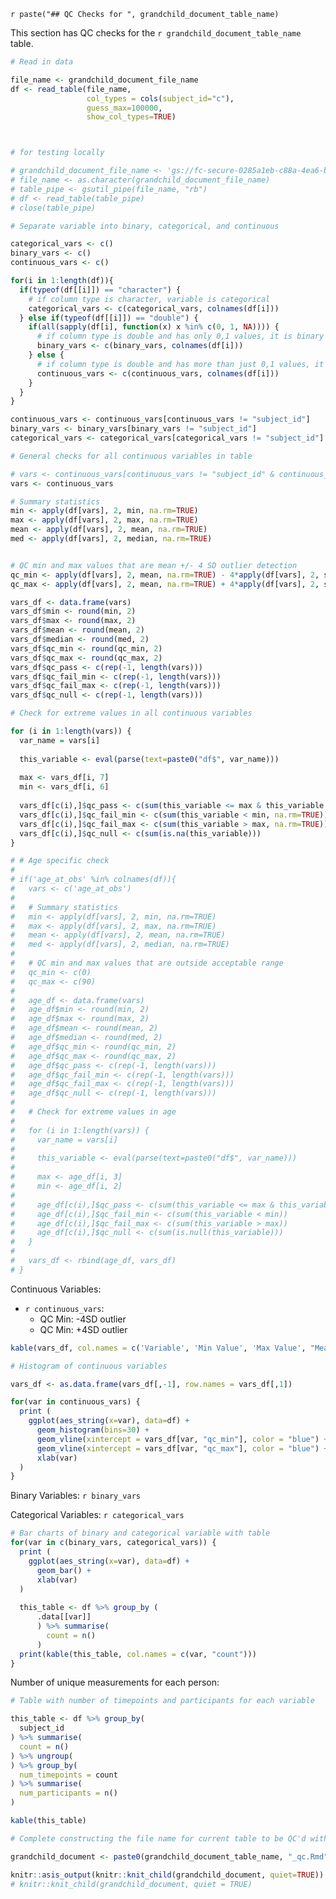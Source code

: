 `r paste("## QC Checks for ", grandchild_document_table_name)`

This section has QC checks for the `r grandchild_document_table_name` table. 

```r
# Read in data

file_name <- grandchild_document_file_name
df <- read_table(file_name,
                 col_types = cols(subject_id="c"),
                 guess_max=100000,
                 show_col_types=TRUE)



# for testing locally 

# grandchild_document_file_name <- 'gs://fc-secure-0285a1eb-c88a-4ea6-b970-ec5e092784ea/uploaded_data_prevent/aric_cmqt_lipids.tsv'
# file_name <- as.character(grandchild_document_file_name)
# table_pipe <- gsutil_pipe(file_name, "rb")
# df <- read_table(table_pipe)
# close(table_pipe)
```

```r
# Separate variable into binary, categorical, and continuous 

categorical_vars <- c()
binary_vars <- c()
continuous_vars <- c()

for(i in 1:length(df)){
  if(typeof(df[[i]]) == "character") {
    # if column type is character, variable is categorical 
    categorical_vars <- c(categorical_vars, colnames(df[i]))
  } else if(typeof(df[[i]]) == "double") {
    if(all(sapply(df[i], function(x) x %in% c(0, 1, NA)))) { 
      # if column type is double and has only 0,1 values, it is binary 
      binary_vars <- c(binary_vars, colnames(df[i]))
    } else {
      # if column type is double and has more than just 0,1 values, it is continuous  
      continuous_vars <- c(continuous_vars, colnames(df[i]))
    }
  }
}

continuous_vars <- continuous_vars[continuous_vars != "subject_id"]
binary_vars <- binary_vars[binary_vars != "subject_id"]
categorical_vars <- categorical_vars[categorical_vars != "subject_id"]
```

```r
# General checks for all continuous variables in table 

# vars <- continuous_vars[continuous_vars != "subject_id" & continuous_vars != "age_at_obs"]
vars <- continuous_vars

# Summary statistics 
min <- apply(df[vars], 2, min, na.rm=TRUE)
max <- apply(df[vars], 2, max, na.rm=TRUE)
mean <- apply(df[vars], 2, mean, na.rm=TRUE)
med <- apply(df[vars], 2, median, na.rm=TRUE)


# QC min and max values that are mean +/- 4 SD outlier detection
qc_min <- apply(df[vars], 2, mean, na.rm=TRUE) - 4*apply(df[vars], 2, sd, na.rm=TRUE)
qc_max <- apply(df[vars], 2, mean, na.rm=TRUE) + 4*apply(df[vars], 2, sd, na.rm=TRUE)

vars_df <- data.frame(vars)
vars_df$min <- round(min, 2)
vars_df$max <- round(max, 2)
vars_df$mean <- round(mean, 2)
vars_df$median <- round(med, 2)
vars_df$qc_min <- round(qc_min, 2) 
vars_df$qc_max <- round(qc_max, 2)
vars_df$qc_pass <- c(rep(-1, length(vars)))
vars_df$qc_fail_min <- c(rep(-1, length(vars)))
vars_df$qc_fail_max <- c(rep(-1, length(vars)))
vars_df$qc_null <- c(rep(-1, length(vars)))
```

```r
# Check for extreme values in all continuous variables 

for (i in 1:length(vars)) {
  var_name = vars[i]
  
  this_variable <- eval(parse(text=paste0("df$", var_name)))
  
  max <- vars_df[i, 7]
  min <- vars_df[i, 6]
  
  vars_df[c(i),]$qc_pass <- c(sum(this_variable <= max & this_variable >= min, na.rm=TRUE))
  vars_df[c(i),]$qc_fail_min <- c(sum(this_variable < min, na.rm=TRUE))
  vars_df[c(i),]$qc_fail_max <- c(sum(this_variable > max, na.rm=TRUE))
  vars_df[c(i),]$qc_null <- c(sum(is.na(this_variable)))
}
```

```r
# # Age specific check 
# 
# if('age_at_obs' %in% colnames(df)){
#   vars <- c('age_at_obs')
#   
#   # Summary statistics 
#   min <- apply(df[vars], 2, min, na.rm=TRUE)
#   max <- apply(df[vars], 2, max, na.rm=TRUE)
#   mean <- apply(df[vars], 2, mean, na.rm=TRUE)
#   med <- apply(df[vars], 2, median, na.rm=TRUE)
#   
#   # QC min and max values that are outside acceptable range
#   qc_min <- c(0)
#   qc_max <- c(90)
#   
#   age_df <- data.frame(vars)
#   age_df$min <- round(min, 2)
#   age_df$max <- round(max, 2)
#   age_df$mean <- round(mean, 2)
#   age_df$median <- round(med, 2)
#   age_df$qc_min <- round(qc_min, 2) 
#   age_df$qc_max <- round(qc_max, 2)
#   age_df$qc_pass <- c(rep(-1, length(vars)))
#   age_df$qc_fail_min <- c(rep(-1, length(vars)))
#   age_df$qc_fail_max <- c(rep(-1, length(vars)))
#   age_df$qc_null <- c(rep(-1, length(vars)))
#   
#   # Check for extreme values in age
#   
#   for (i in 1:length(vars)) {
#     var_name = vars[i]
#     
#     this_variable <- eval(parse(text=paste0("df$", var_name)))
#     
#     max <- age_df[i, 3]
#     min <- age_df[i, 2]
#     
#     age_df[c(i),]$qc_pass <- c(sum(this_variable <= max & this_variable >= min))
#     age_df[c(i),]$qc_fail_min <- c(sum(this_variable < min))
#     age_df[c(i),]$qc_fail_max <- c(sum(this_variable > max))
#     age_df[c(i),]$qc_null <- c(sum(is.null(this_variable)))
#   }
#   
#   vars_df <- rbind(age_df, vars_df)
# }
```

Continuous Variables: 

- `r continuous_vars`:
  - QC Min: -4SD outlier
  - QC Min: +4SD outlier
  
```r
kable(vars_df, col.names = c('Variable', 'Min Value', 'Max Value', "Mean", "Median", "QC Min", "QC Max", 'Pass QC', 'Fail QC Min', 'Fail QC Max', 'Null Values'))
```

```r
# Histogram of continuous variables 

vars_df <- as.data.frame(vars_df[,-1], row.names = vars_df[,1])

for(var in continuous_vars) {
  print (
    ggplot(aes_string(x=var), data=df) +
      geom_histogram(bins=30) +
      geom_vline(xintercept = vars_df[var, "qc_min"], color = "blue") + 
      geom_vline(xintercept = vars_df[var, "qc_max"], color = "blue") + 
      xlab(var)
  )
}
```

Binary Variables: `r binary_vars`

Categorical Variables: `r categorical_vars`

```r
# Bar charts of binary and categorical variable with table
for(var in c(binary_vars, categorical_vars)) {
  print ( 
    ggplot(aes_string(x=var), data=df) +
      geom_bar() +
      xlab(var)
  ) 
  
  this_table <- df %>% group_by (
      .data[[var]] 
      ) %>% summarise(
        count = n()
      )
  print(kable(this_table, col.names = c(var, "count")))
}
```

Number of unique measurements for each person: 

```r
# Table with number of timepoints and participants for each variable 

this_table <- df %>% group_by(
  subject_id
) %>% summarise(
  count = n()
) %>% ungroup(
) %>% group_by(
  num_timepoints = count
) %>% summarise(
  num_participants = n()
)

kable(this_table)
```

```r
# Complete constructing the file name for current table to be QC'd with table-specific checks

grandchild_document <- paste0(grandchild_document_table_name, "_qc.Rmd") 
```

```r
knitr::asis_output(knitr::knit_child(grandchild_document, quiet=TRUE))
# knitr::knit_child(grandchild_document, quiet = TRUE)
```